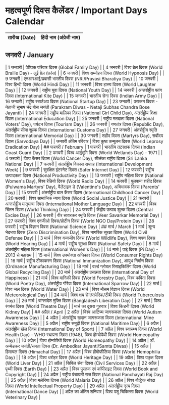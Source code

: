 # महत्वपूर्ण दिवस कैलेंडर / Important Days Calendar

| तारीख (Date) | हिंदी नाम (अंग्रेजी नाम) |
|--------------|--------------------------|
## जनवरी / January
<TBComponent>
| 1 जनवरी | वैश्विक परिवार दिवस (Global Family Day) |
| 4 जनवरी | विश्व ब्रेल दिवस (World Braille Day) - लुई ब्रेल (फ्रांस) |
| 6 जनवरी | विश्व सम्मोहन दिवस (World Hypnosis Day) |
| 9 जनवरी | एनआरआई/प्रवासी भारतीय दिवस (NRI/Pravasi Bharatiya Day) |
| 10 जनवरी | विश्व हिन्दी दिवस (World Hindi Day) |
| 11 जनवरी | विश्व हास्य दिवस (World Laughter Day) |
| 12 जनवरी | राष्ट्रीय युवा दिवस (National Youth Day) |
| 14 जनवरी | अन्तर्राष्ट्रीय पतंग दिवस (International Kite Day) |
| 15 जनवरी | भारतीय सेना दिवस (Indian Army Day) |
| 16 जनवरी | राष्ट्रीय स्टार्टअप दिवस (National Startup Day) |
| 23 जनवरी | पराक्रम दिवस - नेताजी सुभाष चंद्र बोस जयंती (Parakram Diwas - Netaji Subhas Chandra Bose Jayanti) |
| 24 जनवरी | राष्ट्रीय बालिका दिवस (National Girl Child Day), अंतर्राष्ट्रीय शिक्षा दिवस (International Education Day) |
| 25 जनवरी | राष्ट्रीय मतदाता दिवस (National Voters' Day), पर्यटन दिवस (Tourism Day) |
| 26 जनवरी | गणतंत्र दिवस (Republic Day), अंतर्राष्ट्रीय सीमा शुल्क दिवस (International Customs Day) |
| 27 जनवरी | अंतर्राष्ट्रीय स्मृति दिवस (International Memorial Day) |
| 30 जनवरी | शहीद दिवस (Martyrs Day), सर्वोदय दिवस (Sarvodaya Day) |
| जनवरी अंतिम रविवार | विश्व कुष्ठ उन्मूलन दिवस (World Leprosy Eradication Day) |
</TBComponent>
## फरवरी / February
<TBComponent>
| 1 फरवरी | भारतीय तटरक्षक दिवस (Indian Coast Guard Day) |
| 2 फरवरी | विश्व आर्द्रभूमि दिवस (World Wetlands Day) - 1971 |
| 4 फरवरी | विश्व कैंसर दिवस (World Cancer Day), श्रीलंका राष्ट्रीय दिवस (Sri Lanka National Day) |
| 7 फरवरी | अंतर्राष्ट्रीय विकास सप्ताह (International Development Week) |
| 9 फरवरी | सुरक्षित इंटरनेट दिवस (Safer Internet Day) |
| 12 फरवरी | राष्ट्रीय उत्पादकता दिवस (National Productivity Day) |
| 13 फरवरी | राष्ट्रीय महिला दिवस (National Women's Day), विश्व रेडियो दिवस (World Radio Day) |
| 14 फरवरी | पुलवामा शहीद दिवस (Pulwama Martyrs' Day), वैलेंटाइन डे (Valentine's Day), अभिभावक दिवस (Parents' Day) |
| 15 फरवरी | अंतर्राष्ट्रीय बाल कैंसर दिवस (International Childhood Cancer Day) |
| 20 फरवरी | विश्व सामाजिक न्याय दिवस (World Social Justice Day) |
| 21 फरवरी | अन्तर्राष्ट्रीय मातृभाषा दिवस (International Mother Language Day) |
| 22 फरवरी | विश्व चिंतन दिवस (World Thinking Day) |
| 24 फरवरी | केंद्रीय उत्पाद शुल्क दिवस (Central Excise Day) |
| 26 फरवरी | वीर सावरकर स्मृति दिवस (Veer Savarkar Memorial Day) |
| 27 फरवरी | विश्व एनजीओ दिवस/प्रोटीन दिवस (World NGO Day/Protein Day) |
| 28 फरवरी | राष्ट्रीय विज्ञान दिवस (National Science Day) |
</TBComponent>
## मार्च / March
<TBComponent>
| 1 मार्च | शून्य भेदभाव दिवस (Zero Discrimination Day), विश्व नागरिक सुरक्षा दिवस (World Civil Defense Day) |
| 3 मार्च | विश्व वन्यजीव दिवस (World Wildlife Day), विश्व श्रवण दिवस (World Hearing Day) |
| 4 मार्च | राष्ट्रीय सुरक्षा दिवस (National Safety Day) |
| 8 मार्च | अंतर्राष्ट्रीय महिला दिवस (International Women's Day) |
| 14 मार्च | पाई दिवस (Pi Day) - 2013 से महासम |
| 15 मार्च | विश्व उपभोक्ता अधिकार दिवस (World Consumer Rights Day) |
| 16 मार्च | राष्ट्रीय टीकाकरण दिवस (National Immunization Day), आयुध निर्माण दिवस (Ordnance Manufacturing Day) |
| 18 मार्च | वर्ल्ड ग्लोबल रिसाइकिलिंग दिवस (World Global Recycling Day) |
| 20 मार्च | अंतर्राष्ट्रीय प्रसन्नता दिवस (International Day of Happiness) |
| 21 मार्च | विश्व वानिकी दिवस (World Forestry Day), विश्व कविता दिवस (World Poetry Day), अंतर्राष्ट्रीय गौरैया दिवस (International Sparrow Day) |
| 22 मार्च | विश्व जल दिवस (World Water Day) |
| 23 मार्च | विश्व मौसम विज्ञान दिवस (World Meteorological Day) |
| 24 मार्च | विश्व क्षय रोग/तपेदिक/टीबी दिवस (World Tuberculosis Day) |
| 26 मार्च | बांग्लादेश मुक्ति दिवस (Bangladesh Liberation Day) |
| 27 मार्च | विश्व रंगमंच दिवस (World Theatre Day) |
| मार्च का दूसरा गुरुवार | विश्व किडनी दिवस (World Kidney Day) |
</TBComponent>
## अप्रैल / April
<TBComponent>
| 2 अप्रैल | विश्व आटिज्म जागरूकता दिवस (World Autism Awareness Day) |
| 4 अप्रैल | अंतर्राष्ट्रीय खदान जागरूकता दिवस (International Mine Awareness Day) |
| 5 अप्रैल | राष्ट्रीय समुद्री दिवस (National Maritime Day) |
| 6 अप्रैल | अंतर्राष्ट्रीय खेल दिवस (International Day of Sport) |
| 7 अप्रैल | विश्व स्वास्थ्य दिवस (World Health Day) - WHO स्थापना दिवस (1948), विश्व होम्योपैथी दिवस (World Homeopathy Day) |
| 10 अप्रैल | विश्व होम्योपैथी दिवस (World Homeopathy Day) |
| 14 अप्रैल | डॉ. अम्बेडकर जयंती/समता दिवस (Dr. Ambedkar Jayanti/Samta Diwas) |
| 15 अप्रैल | हिमाचल दिवस (Himachal Day) |
| 17 अप्रैल | विश्व हीमोफीलिया दिवस (World Hemophilia Day) |
| 18 अप्रैल | विश्व धरोहर दिवस (World Heritage Day) |
| 19 अप्रैल | विश्व यकृत दिवस (World Liver Day) |
| 21 अप्रैल | सिविल सेवा दिवस (Civil Services Day) |
| 22 अप्रैल | पृथ्वी दिवस (Earth Day) |
| 23 अप्रैल | विश्व पुस्तक एवं कॉपीराइट दिवस (World Book and Copyright Day) |
| 24 अप्रैल | राष्ट्रीय पंचायती राज दिवस (National Panchayati Raj Day) |
| 25 अप्रैल | विश्व मलेरिया दिवस (World Malaria Day) |
| 26 अप्रैल | विश्व बौद्धिक संपदा दिवस (World Intellectual Property Day) |
| 29 अप्रैल | अंतर्राष्ट्रीय नृत्य दिवस (International Dance Day) |
| अप्रैल का अंतिम शनिवार | विश्व पशु चिकित्सा दिवस (World Veterinary Day) |
</TBComponent>
